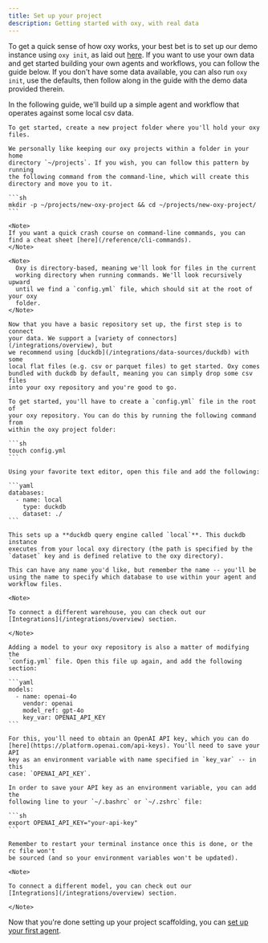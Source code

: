 ```yaml
---
title: Set up your project
description: Getting started with oxy, with real data
---
```


To get a quick sense of how oxy works, your best bet is to set up our demo
instance using `oxy init`, as laid out [here](/quickstart). If you want to use your
own data and get started building your own agents and workflows, you can follow
the guide below. If you don't have some data available, you can also run `oxy
init`, use the defaults, then follow along in the guide with the demo data
provided therein.

In the following guide, we'll build up a simple agent and workflow that
operates against some local csv data.

<Steps>

  <Step title="Set up your project folder">

    To get started, create a new project folder where you'll hold your oxy
    files.

    We personally like keeping our oxy projects within a folder in your home
    directory `~/projects`. If you wish, you can follow this pattern by running
    the following command from the command-line, which will create this
    directory and move you to it.

    ```sh
    mkdir -p ~/projects/new-oxy-project && cd ~/projects/new-oxy-project/
    ```

    <Note>
    If you want a quick crash course on command-line commands, you can find a cheat sheet [here](/reference/cli-commands).
    </Note>

    <Note>
      Oxy is directory-based, meaning we'll look for files in the current
      working directory when running commands. We'll look recursively upward
      until we find a `config.yml` file, which should sit at the root of your oxy
      folder. 
    </Note>

  </Step>

  <Step title="Connect your data with a config.yml file">

    Now that you have a basic repository set up, the first step is to connect
    your data. We support a [variety of connectors](/integrations/overview), but
    we recommend using [duckdb](/integrations/data-sources/duckdb) with some
    local flat files (e.g. csv or parquet files) to get started. Oxy comes
    bundled with duckdb by default, meaning you can simply drop some csv files
    into your oxy repository and you're good to go.

    To get started, you'll have to create a `config.yml` file in the root of
    your oxy repository. You can do this by running the following command from
    within the oxy project folder:

    ```sh
    touch config.yml
    ```

    Using your favorite text editor, open this file and add the following:

    ```yaml
    databases:
      - name: local
        type: duckdb
        dataset: ./
    ```

    This sets up a **duckdb query engine called `local`**. This duckdb instance
    executes from your local oxy directory (the path is specified by the
    `dataset` key and is defined relative to the oxy directory).

    This can have any name you'd like, but remember the name -- you'll be
    using the name to specify which database to use within your agent and
    workflow files.

    <Note>

    To connect a different warehouse, you can check out our
    [Integrations](/integrations/overview) section.

    </Note>

  </Step>

  <Step title="Connect your model in config.yml">

    Adding a model to your oxy repository is also a matter of modifying the
    `config.yml` file. Open this file up again, and add the following section:

    ```yaml
    models:
      - name: openai-4o
        vendor: openai
        model_ref: gpt-4o
        key_var: OPENAI_API_KEY
    ```

    For this, you'll need to obtain an OpenAI API key, which you can do
    [here](https://platform.openai.com/api-keys). You'll need to save your API
    key as an environment variable with name specified in `key_var` -- in this
    case: `OPENAI_API_KEY`.

    In order to save your API key as an environment variable, you can add the
    following line to your `~/.bashrc` or `~/.zshrc` file:

    ```sh
    export OPENAI_API_KEY="your-api-key"
    ```

    Remember to restart your terminal instance once this is done, or the rc file won't
    be sourced (and so your environment variables won't be updated).

    <Note>

    To connect a different model, you can check out our
    [Integrations](/integrations/overview) section.

    </Note>

  </Step>

</Steps>

Now that you're done setting up your project scaffolding, you can [set up your first agent](creating-your-first-agent).
